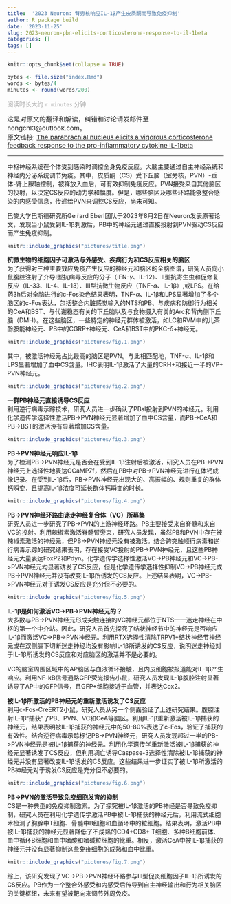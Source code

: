 ```yaml
---
title:  '2023 Neuron: 臂旁核响应IL-1β产生皮质酮而导致免疫抑制'
author: R package build
date: '2023-11-25'
slug: 2023-neuron-pbn-elicits-corticosterone-response-to-il-1beta
categories: []
tags: []
---
```



```r
knitr::opts_chunk$set(collapse = TRUE)
```

```r
bytes <- file.size("index.Rmd")
words <- bytes/4
minutes <- round(words/200)
```

<font color=DarkGray face='Microsoft YaHei'>阅读时长大约 `r minutes` 分钟</font>

<span style="font-size:15px;">这是对原文的翻译和解读，纠错和讨论请发邮件至 hongchl3@outlook.com。<br/>
原文链接: [The parabrachial nucleus elicits a vigorous corticosterone feedback response to the pro-inflammatory cytokine IL-1beta](https://doi.org/10.1016/j.neuron.2023.05.009)</span>

---

中枢神经系统在个体受到感染时调控全身免疫反应。大脑主要通过自主神经系统和神经内分泌系统调节免疫。其中，皮质酮（CS）受下丘脑（室旁核，PVN）-垂体-肾上腺轴控制，被释放入血后，可有效抑制免疫反应。PVN接受来自其他脑区的投射，以决定CS反应的动力学和幅度。但是，哪些脑区及哪些环路能够整合感染的内感受信息，传递给PVN来调控CS反应，尚未可知。

巴黎大学巴斯德研究所Ge ́rard Eberl团队于2023年8月2日在Neuron发表原著论文，发现当小鼠受到IL-1β刺激后，PB中的神经元通过直接投射到PVN驱动CS反应而产生免疫抑制。
```r
knitr::include_graphics("pictures/title.png")
```

**抗微生物的细胞因子可激活与外感受、疾病行为和CS反应相关的脑区**<br/>
为了获得对三种主要效应免疫产生反应的神经元和脑区的全脑图谱，研究人员向小鼠腹腔注射了介导I型抗病毒反应的分子（IFN-$\gamma$、IL-12）、II型抗寄生虫和促修复反应（IL-33、IL-4、IL-13）、III型抗微生物反应（TNF-$\alpha$、IL-1β）,或LPS。在给药3h后对全脑进行的c-Fos染色结果表明，TNF-$\alpha$、IL-1β和LPS显著增加了多个脑区的c-Fos表达，包括整合内脏感觉输入的NTS和PB、与疾病和防御行为相关的CeA和BST、与代谢稳态有关的下丘脑以及与食物摄入有关的Arc和背内侧下丘脑（DMH）。在这些脑区，一些特定的神经元群体被激活，如LC和RVM中的儿茶酚胺能神经元、PB中的CGRP+神经元、CeA和BST中的PKC-$\delta$+神经元。
```r
knitr::include_graphics("pictures/fig.1.png")
```

其中，被激活神经元占比最高的脑区是PVN。与此相匹配地，TNF-$\alpha$、IL-1β和LPS显著增加了血中CS含量。IHC表明IL-1β激活了大量的CRH+和接近一半的VP+ PVN神经元。
```r
knitr::include_graphics("pictures/fig.2.png")
```

**一群PB神经元直接诱导CS反应**<br/>
利用逆行病毒示踪技术，研究人员进一步确认了PBsl投射到PVN的神经元。利用化学遗传学选择性激活PB->PVN神经元显著增加了血中CS含量，而PB->CeA和PB->BST的激活没有显著增加CS含量。
```r
knitr::include_graphics("pictures/fig.3.png")
```

**PB->PVN神经元响应IL-1β**<br/>
为了检测PB->PVN神经元是否会在受到IL-1β注射后被激活，研究人员在PB->PVN神经元上选择性地表达GCaMP7f，然后在PB中对PB->PVN神经元进行在体钙成像记录。在受到IL-1β后，PB->PVN神经元出现大的、高振幅的、规则重复的群体钙瞬变，且提高IL-1β浓度可延长群体钙瞬变的时长。
```r
knitr::include_graphics("pictures/fig.4.png")
```

**PB->PVN神经环路由迷走神经复合体（VC）所募集**<br/>
研究人员进一步研究了PB->PVN的上游神经环路。PB主要接受来自脊髓和来自VC的投射。利用辣椒素激活脊髓臂旁束，研究人员发现，虽然PB和PVN中存在被辣椒素激活的神经元，但PB->PVN神经元没有被激活。结合跨突触顺行病毒和逆行病毒示踪的研究结果表明，存在接受VC投射的PB->PVN神经元，且这些PB神经元大量表达FoxP2和Pdyn。化学遗传学选择性激活VC->PB神经元和VC->PB->PVN神经元均显著诱发了CS反应，但是化学遗传学选择性抑制VC->PB神经元或PB->PVN神经元并没有改变IL-1β所诱发的CS反应。上述结果表明，VC->PB->PVN神经元对于诱发CS反应是充分但不必要的。
```r
knitr::include_graphics("pictures/fig.5.png")
```

**IL-1β是如何激活VC->PB->PVN神经元的？**<br/>
大多数与PB->PVN神经元形成突触连接的VC神经元都位于NTS——迷走神经在中枢的第一个中介站。因此，研究人员首先探究了结状神经节中的神经元是否响应IL-1β而激活VC->PB->PVN神经元。利用RTX选择性清除TRPV1+结状神经节神经元或在双侧膈下切断迷走神经均没有影响IL-1β所诱发的CS反应，说明迷走神经对于IL-1β所诱发的CS反应和对应脑区的激活并不是必要的。

VC的脑室周围区域中的AP脑区与血液循环接触，且内皮细胞被报道能对IL-1β产生响应。利用NF-kB信号通路GFP荧光报告小鼠，研究人员发现IL-1β腹腔注射显著诱导了AP中的GFP信号，且GFP+细胞接近于血管，并表达Cox2。

**被IL-1β所激活的PB神经元的重新激活诱发了CS反应**<br/>
利用c-Fos-CreERT2小鼠，研究人员从另一个侧面验证了上述研究结果。腹腔注射IL-1β“捕获”了PB、PVN、VC和CeA等脑区。利用IL-1β重新激活被IL-1β捕获的神经元，结果表明被IL-1β捕获的神经元中的50-80%表达了c-Fos，验证了捕获的有效性。结合逆行病毒示踪标记PB->PVN神经元，研究人员发现超过一半的PB->PVN神经元是被IL-1β捕获的神经元。利用化学遗传学重新激活被IL-1β捕获的神经元显著诱发了CS反应，但利用凋亡诱导Caspase-3选择性清除被IL-1β捕获的神经元并没有显著改变IL-1β诱发的CS反应。这些结果进一步证实了被IL-1β所激活的PB神经元对于诱发CS反应是充分但不必要的。
```r
knitr::include_graphics("pictures/fig.6.png")
```

**PB->PVN的激活导致免疫细胞发育的抑制**<br/>
CS是一种典型的免疫抑制激素。为了探究被IL-1β激活的PB神经是否导致免疫抑制，研究人员在利用化学遗传学激活PB中被IL-1β捕获的神经元后，利用流式细胞术检测了胸腺中T细胞、骨髓中B细胞和血循环中的粒细胞。结果表明，激活PB中被IL-1β捕获的神经元显著降低了不成熟的CD4+CD8+ T细胞、多种B细胞前体、血中循环B细胞和血中嗜酸和嗜碱粒细胞的比重。相反，激活CeA中被IL-1β捕获的神经元并没有显著抑制这些免疫细胞的成熟和血中比重。
```r
knitr::include_graphics("pictures/fig.7.png")
```

综上，该研究发现了VC->PB->PVN神经环路参与III型促炎细胞因子IL-1β所诱发的CS反应。PB作为一个整合外感受和内感受后传导到自主神经输出和行为相关脑区的关键枢纽，未来有望被靶向来调节外周免疫。









